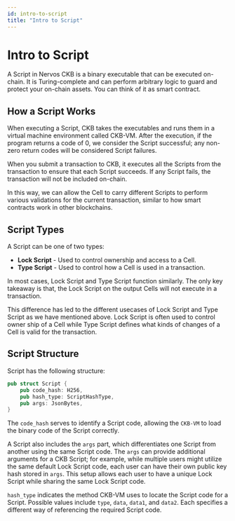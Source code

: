 ```yaml
---
id: intro-to-script
title: "Intro to Script"
---
```



# Intro to Script

A <Tooltip>Script</Tooltip> in Nervos CKB is a binary executable that can be executed on-chain. It is Turing-complete and can perform arbitrary logic to guard and protect your on-chain assets. You can think of it as smart contract.

## How a Script Works

When executing a Script, CKB takes the executables and runs them in a virtual machine environment called <Tooltip>CKB-VM</Tooltip>. After the execution, if the program returns a code of 0, we consider the Script successful; any non-zero return codes will be considered Script failures.

When you submit a transaction to CKB, it executes all the Scripts from the transaction to ensure that each Script succeeds. If any Script fails, the transaction will not be included on-chain.

In this way, we can allow the Cell to carry different Scripts to perform various validations for the current transaction, similar to how smart contracts work in other blockchains.

## Script Types

A Script can be one of two types:

- **Lock Script** - Used to control ownership and access to a Cell.
- **Type Script** - Used to control how a Cell is used in a transaction.

In most cases, Lock Script and Type Script function similarly. The only key takeaway is that, the Lock Script on the output Cells will not execute in a transaction.

This difference has led to the different usecases of Lock Script and Type Script as we have mentioned above. Lock Script is often used to control owner ship of a Cell while Type Script defines what kinds of changes of a Cell is valid for the transaction.

## Script Structure

Script has the following structure:

```rust
pub struct Script {
    pub code_hash: H256,
    pub hash_type: ScriptHashType,
    pub args: JsonBytes,
}
```

The `code_hash` serves to identify a Script code, allowing the `CKB-VM` to load the binary code of the Script correctly.

A Script also includes the `args` part, which differentiates one Script from another using the same Script code. The `args` can provide additional arguments for a CKB Script; for example, while multiple users might utilize the same default Lock Script code, each user can have their own public key hash stored in `args`. This setup allows each user to have a unique Lock Script while sharing the same Lock Script code.

`hash_type` indicates the method CKB-VM uses to locate the Script code for a Script. Possible values include `type`, `data`, `data1`, and `data2`. Each specifies a different way of referencing the required Script code.
